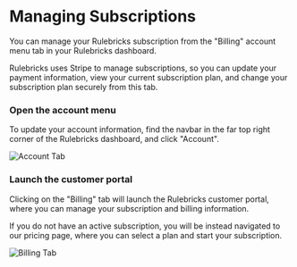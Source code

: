 # Managing Subscriptions

You can manage your Rulebricks subscription from the "Billing" account menu tab in your Rulebricks dashboard.

Rulebricks uses Stripe to manage subscriptions, so you can update your payment information, view your current subscription plan, and change your subscription plan securely from this tab.


<Steps>

### Open the account menu

To update your account information, find the navbar in the far top right corner of the Rulebricks dashboard, and click "Account".

![Account Tab](https://d1zic6dm9txw4h.cloudfront.net/rulebricks-docs-assets/static/images/workspace-management/workspace-customer-portal-account.png)

### Launch the customer portal

Clicking on the "Billing" tab will launch the Rulebricks customer portal, where you can manage your subscription and billing information.

If you do not have an active subscription, you will be instead navigated to our pricing page, where you can select a plan and start your subscription.

![Billing Tab](https://d1zic6dm9txw4h.cloudfront.net/rulebricks-docs-assets/static/images/workspace-management/workspace-launch-portal.png)

</Steps>

